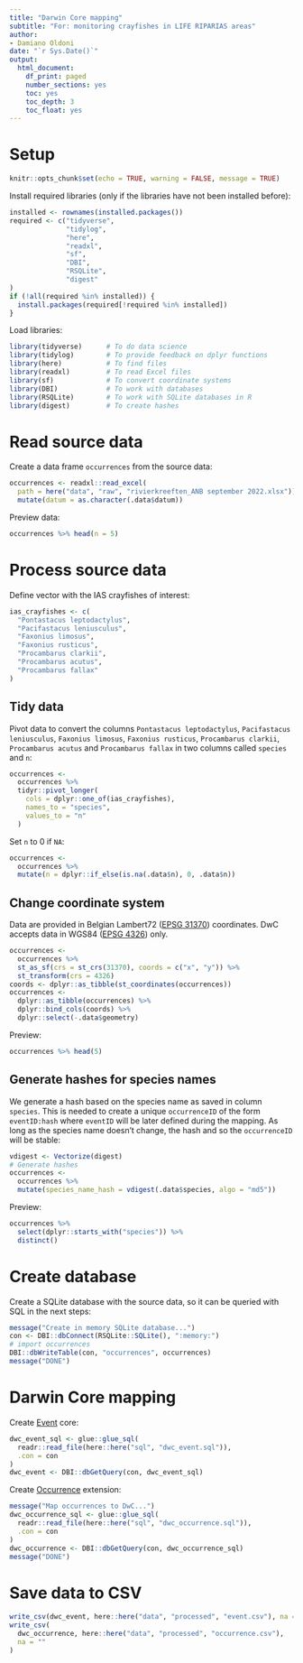 ```yaml
---
title: "Darwin Core mapping"
subtitle: "For: monitoring crayfishes in LIFE RIPARIAS areas"
author:
- Damiano Oldoni
date: "`r Sys.Date()`"
output:
  html_document:
    df_print: paged
    number_sections: yes
    toc: yes
    toc_depth: 3
    toc_float: yes
---
```


<!-- For examples, see https://github.com/trias-project/checklist-recipe/wiki/Examples -->

# Setup 

```r
knitr::opts_chunk$set(echo = TRUE, warning = FALSE, message = TRUE)
```

Install required libraries (only if the libraries have not been installed before):

```r
installed <- rownames(installed.packages())
required <- c("tidyverse",
              "tidylog",
              "here",
              "readxl",
              "sf",
              "DBI",
              "RSQLite",
              "digest"
)
if (!all(required %in% installed)) {
  install.packages(required[!required %in% installed])
}
```

Load libraries:

```r
library(tidyverse)      # To do data science
library(tidylog)        # To provide feedback on dplyr functions
library(here)           # To find files
library(readxl)         # To read Excel files
library(sf)             # To convert coordinate systems
library(DBI)            # To work with databases
library(RSQLite)        # To work with SQLite databases in R
library(digest)         # To create hashes
```

# Read source data

Create a data frame `occurrences` from the source data:

```r
occurrences <- readxl::read_excel(
  path = here("data", "raw", "rivierkreeften_ANB september 2022.xlsx")) %>%
  mutate(datum = as.character(.data$datum))
```

Preview data:

```r
occurrences %>% head(n = 5)
```

# Process source data

Define vector with the IAS crayfishes of interest:

```r
ias_crayfishes <- c(
  "Pontastacus leptodactylus", 
  "Pacifastacus leniusculus", 
  "Faxonius limosus",
  "Faxonius rusticus",
  "Procambarus clarkii",
  "Procambarus acutus",
  "Procambarus fallax"
)
```

## Tidy data

Pivot data to convert the columns `Pontastacus leptodactylus`, `Pacifastacus leniusculus`, `Faxonius limosus`, `Faxonius rusticus`, `Procambarus clarkii`, `Procambarus acutus` and `Procambarus fallax` in two columns called `species` and `n`:

```r
occurrences <- 
  occurrences %>%
  tidyr::pivot_longer(
    cols = dplyr::one_of(ias_crayfishes), 
    names_to = "species", 
    values_to = "n"
  )
```

Set `n` to 0 if `NA`:

```r
occurrences <- 
  occurrences %>%
  mutate(n = dplyr::if_else(is.na(.data$n), 0, .data$n))
```

## Change coordinate system

Data are provided in Belgian Lambert72 ([EPSG 31370](https://epsg.io/31370)) coordinates. DwC accepts data in WGS84 ([EPSG 4326](https://epsg.io/4326)) only.

```r
occurrences <- 
  occurrences %>% 
  st_as_sf(crs = st_crs(31370), coords = c("x", "y")) %>%
  st_transform(crs = 4326)
coords <- dplyr::as_tibble(st_coordinates(occurrences))
occurrences <- 
  dplyr::as_tibble(occurrences) %>% 
  dplyr::bind_cols(coords) %>%
  dplyr::select(-.data$geometry)
```

Preview:

```r
occurrences %>% head(5)
```

## Generate hashes for species names

We generate a hash based on the species name as saved in column `species`. This is needed to create a unique `occurrenceID` of the form `eventID:hash` where `eventID` will be later defined during the mapping. As long as the species name doesn't change, the hash and so the `occurrenceID` will be stable:

```r
vdigest <- Vectorize(digest)
# Generate hashes
occurrences <-
  occurrences %>% 
  mutate(species_name_hash = vdigest(.data$species, algo = "md5"))
```

Preview:

```r
occurrences %>%
  select(dplyr::starts_with("species")) %>%
  distinct()
```

# Create database

Create a SQLite database with the source data, so it can be queried with SQL in the next steps:

```r
message("Create in memory SQLite database...")
con <- DBI::dbConnect(RSQLite::SQLite(), ":memory:")
# import occurrences
DBI::dbWriteTable(con, "occurrences", occurrences)
message("DONE")
```


# Darwin Core mapping

Create [Event](https://rs.gbif.org/core/dwc_event_2022-02-02.xml) core:

```r
dwc_event_sql <- glue::glue_sql(
  readr::read_file(here::here("sql", "dwc_event.sql")),
  .con = con
)
dwc_event <- DBI::dbGetQuery(con, dwc_event_sql)
```

Create [Occurrence](https://rs.gbif.org/core/dwc_occurrence_2022-02-02.xml) extension:

```r
message("Map occurrences to DwC...")
dwc_occurrence_sql <- glue::glue_sql(
  readr::read_file(here::here("sql", "dwc_occurrence.sql")), 
  .con = con
)
dwc_occurrence <- DBI::dbGetQuery(con, dwc_occurrence_sql)
message("DONE")
```

# Save data to CSV

```r
write_csv(dwc_event, here::here("data", "processed", "event.csv"), na = "")
write_csv(
  dwc_occurrence, here::here("data", "processed", "occurrence.csv"),
  na = ""
)
```

